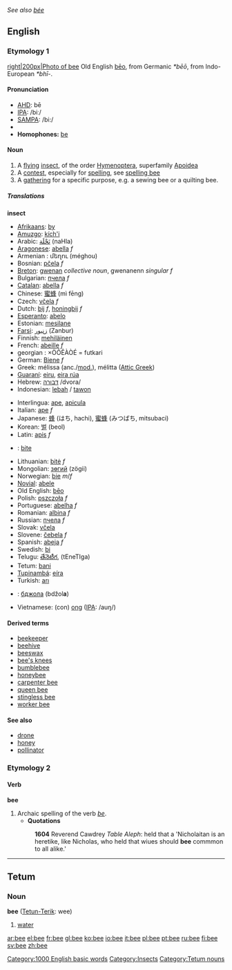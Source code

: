 ''See also [[bée]]''
==English==
===Etymology 1===
[[image:Bee on flower.jpg|right|200px|Photo of bee]]
Old English [[beo|bēo]], from Germanic ''*bēō'', from Indo-European ''*bhī-''.

====Pronunciation====
*[[w:AHD|AHD]]: bē
*[[w:IPA|IPA]]: /biː/
*[[w:SAMPA|SAMPA]]: /bi:/
*{{audio|en-us-bee.ogg|Audio (US)}}
*'''Homophones:''' [[be]]

====Noun====
[[Category:1000 English basic words]]
{{en-noun|bee|bees}}

#A [[fly]]ing [[insect]], of the order [[Hymenoptera]], superfamily [[Apoidea]]
#A [[contest]], especially for [[spelling]], see [[spelling bee]]
#A [[gathering]] for a specific purpose, e.g. a sewing bee or a quilting bee.

=====Translations=====
'''insect'''
{{top}}
*[[Afrikaans]]: [[by]]
*[[Amuzgo]]: [[kích'i]]
*Arabic: [[نَحْلَة]] (naHla)
*[[Aragonese]]: [[abella]] ''f''
*Armenian : մեղու (méghou)
*Bosnian: [[pčela]] ''f''
*[[Breton]]: [[gwenan]] ''collective noun'', gwenanenn ''singular f''
*Bulgarian: [[пчела]] ''f''
*[[Catalan]]: [[abella]] ''f''
*Chinese: [[蜜蜂]] (mì fēng)
*Czech: [[včela]] ''f''
*Dutch: [[bij]] ''f'', [[honingbij]] ''f''
*[[Esperanto]]: [[abelo]]
*Estonian: [[mesilane]]
*[[Farsi]]: [[زنبور]] (Zanbur)
*Finnish: [[mehiläinen]]
*French: [[abeille]] ''f''
*georgian : ×ÖÔÊÀÒÉ = futkari
*German: [[Biene]] ''f''
*Greek: m&eacute;lissa (anc./[[w:Modern Greek|mod.]]), m&eacute;litta ([[w:Attic Greek|Attic Greek]])
*[[Guaraní]]: [[eiru]], [[eira rúa]]
*Hebrew: [[דבורה]] /dvora/
*Indonesian: [[lebah]] / [[tawon]]
{{mid}}
*Interlingua: [[ape]], [[apicula]]
*Italian: [[ape]] ''f''
*Japanese: [[蜂]] (はち, hachi), [[蜜蜂]] (みつばち, mitsubaci)
*Korean: [[벌]] (beol)
*Latin: [[:la:apis|apis]] ''f''
*{{lv}}: [[bite]] {{f}}
*Lithuanian: [[bitė]] ''f''
*Mongolian: [[зөгий]] (z&ouml;gii)
*Norwegian: [[bie]] ''m''/''f''
*[[Novial]]: [[abele]]
*Old English: [[beo|bēo]]
*Polish: [[pszczoła]] ''f''
*Portuguese: [[abelha]] ''f''
*Romanian: [[albina]] ''f''
*Russian: [[пчела]] ''f''
*Slovak: [[včela]]
*Slovene: [[čebela]] ''f''
*Spanish: [[abeja]] ''f''
*Swedish: [[bi]]
*Telugu: [[తేనెటీగ]], (tEneTIga)
*Tetum: [[bani]]
*[[Tupinambá]]: [[eíra]]
*Turkish: [[arı]]
*{{uk}}: [[бджола]] (bdžol'''a''') {{f}}
*Vietnamese: (con) [[ong]] ([[International Phonetic Alphabet|IPA]]: /auŋ/)
{{bottom}}

<!--'''contest'''
{{top}}
{{mid}}
{{bottom}}
-->

====Derived terms====
*[[beekeeper]]
*[[beehive]]
*[[beeswax]]
*[[bee's knees]]
*[[bumblebee]]
*[[honeybee]]
*[[carpenter bee]]
*[[queen bee]]
*[[stingless bee]]
*[[worker bee]]

====See also====
*[[drone]]
*[[honey]]
*[[pollinator]]
[[Category:Insects]]

===Etymology 2===
====Verb====
'''bee'''
# Archaic spelling of the verb ''[[be]]''.
#*'''Quotations'''
#:'''1604''' Reverend Cawdrey ''Table Aleph'': held that a 'Nicholaitan is an heretike, like Nicholas, who held that wiues should '''bee''' commmon to all alike.' 

----
==Tetum==
===Noun===
[[Category:Tetum nouns]]
'''bee''' ([[Tetun-Terik]]: wee)
# [[water]]

[[ar:bee]]
[[el:bee]]
[[fr:bee]]
[[gl:bee]]
[[ko:bee]]
[[io:bee]]
[[it:bee]]
[[pl:bee]]
[[pt:bee]]
[[ru:bee]]
[[fi:bee]]
[[sv:bee]]
[[zh:bee]]